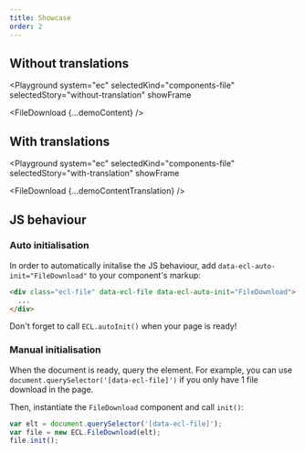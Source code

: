 ```yaml
---
title: Showcase
order: 2
---
```




## Without translations

<Playground
  system="ec"
  selectedKind="components-file"
  selectedStory="without-translation"
  showFrame
>
  <FileDownload {...demoContent} />
</Playground>

## With translations

<Playground
  system="ec"
  selectedKind="components-file"
  selectedStory="with-translation"
  showFrame
>
  <FileDownload {...demoContentTranslation} />
</Playground>

## JS behaviour

### Auto initialisation

In order to automatically initalise the JS behaviour, add `data-ecl-auto-init="FileDownload"` to your component's markup:

```html
<div class="ecl-file" data-ecl-file data-ecl-auto-init="FileDownload">
  ...
</div>
```

Don't forget to call `ECL.autoInit()` when your page is ready!

### Manual initialisation

When the document is ready, query the element. For example, you can use `document.querySelector('[data-ecl-file]')` if you only have 1 file download in the page.

Then, instantiate the `FileDownload` component and call `init()`:

```js
var elt = document.querySelector('[data-ecl-file]');
var file = new ECL.FileDownload(elt);
file.init();
```
